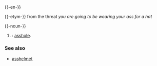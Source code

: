 {{-en-}}

{{-etym-}}
from the threat ''you are going to be wearing your ass for a hat''

{{-noun-}}
#{{cattag2|internet|slang}}: [[asshole]].

===See also===
*[[asshelmet]]